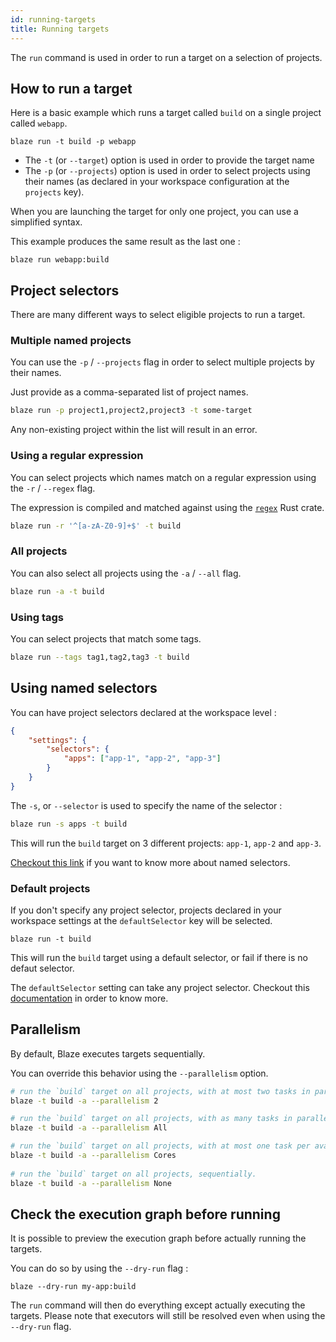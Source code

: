 ```yaml
---
id: running-targets
title: Running targets
---
```


The `run` command is used in order to run a target on a selection of projects.

## How to run a target

Here is a basic example which runs a target called `build` on a single project called `webapp`.

```
blaze run -t build -p webapp
```

- The `-t` (or `--target`) option is used in order to provide the target name
- The `-p` (or `--projects`) option is used in order to select projects using their names (as declared in your workspace configuration at the `projects` key).

When you are launching the target for only one project, you can use a simplified syntax.

This example produces the same result as the last one :

```
blaze run webapp:build
```

## Project selectors

There are many different ways to select eligible projects to run a target.

### Multiple named projects

You can use the `-p` / `--projects` flag in order to select multiple projects by their names.

Just provide as a comma-separated list of project names.

```sh
blaze run -p project1,project2,project3 -t some-target 
```

Any non-existing project within the list will result in an error.

### Using a regular expression

You can select projects which names match on a regular expression using the `-r` / `--regex` flag.

The expression is compiled and matched against using the [`regex`](https://docs.rs/regex-syntax/1/regex_syntax/) Rust crate.

```sh
blaze run -r '^[a-zA-Z0-9]+$' -t build
```

### All projects

You can also select all projects using the `-a` / `--all` flag.

```sh
blaze run -a -t build
```

### Using tags

You can select projects that match some tags.

```sh
blaze run --tags tag1,tag2,tag3 -t build
```

## Using named selectors

You can have project selectors declared at the workspace level :

```json title="workspace.json"
{
    "settings": {
        "selectors": {
            "apps": ["app-1", "app-2", "app-3"]
        }
    }
}
```

The `-s`, or `--selector` is used to specify the name of the selector :

```sh
blaze run -s apps -t build
```

This will run the `build` target on 3 different projects: `app-1`, `app-2` and `app-3`.

[Checkout this link](./workspace.mdx#named-selectors) if you want to know more about named selectors.

### Default projects

If you don't specify any project selector, projects declared in your workspace settings at the `defaultSelector` key will be selected.

```
blaze run -t build
```

This will run the `build` target using a default selector, or fail if there is no defaut selector.

The `defaultSelector` setting can take any project selector. Checkout this [documentation](./workspace.mdx#default-selector) in order to know more.

## Parallelism

By default, Blaze executes targets sequentially.

You can override this behavior using the `--parallelism` option.

```sh
# run the `build` target on all projects, with at most two tasks in parallel.  
blaze -t build -a --parallelism 2

# run the `build` target on all projects, with as many tasks in parallel as possible.  
blaze -t build -a --parallelism All

# run the `build` target on all projects, with at most one task per available processing unit on your system.
blaze -t build -a --parallelism Cores
 
# run the `build` target on all projects, sequentially.
blaze -t build -a --parallelism None
```

## Check the execution graph before running

It is possible to preview the execution graph before actually running the targets.

You can do so by using the `--dry-run` flag :

```
blaze --dry-run my-app:build
```

The `run` command will then do everything except actually executing the targets. Please note that executors will still be resolved even when using the `--dry-run` flag.